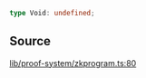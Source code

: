 ```ts
type Void: undefined;
```

## Source

[lib/proof-system/zkprogram.ts:80](https://github.com/o1-labs/o1js/blob/ccbd5fd4525adaf6c1f07bef7847d7bac67c71b5/src/lib/proof-system/zkprogram.ts#L80)
